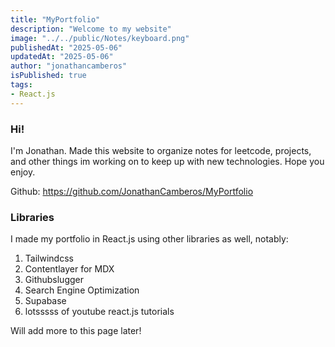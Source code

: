 ```yaml
---
title: "MyPortfolio"
description: "Welcome to my website"
image: "../../public/Notes/keyboard.png"
publishedAt: "2025-05-06"
updatedAt: "2025-05-06"
author: "jonathancamberos"
isPublished: true
tags:
- React.js
---
```


### Hi!

I'm Jonathan. Made this website to organize notes for leetcode, projects,
and other things im working on to keep up with new technologies. 
Hope you enjoy.

Github:
https://github.com/JonathanCamberos/MyPortfolio 

### Libraries

I made my portfolio in React.js using other libraries as well, notably:

1. Tailwindcss
2. Contentlayer for MDX
3. Githubslugger
4. Search Engine Optimization
5. Supabase
6. lotsssss of youtube react.js tutorials

Will add more to this page later!